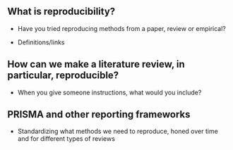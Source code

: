 
## What is reproducibility?

- Have you tried reproducing methods from a paper, review or empirical?

- Definitions/links

## How can we make a literature review, in particular, reproducible?

- When you give someone instructions, what would you include?


## PRISMA and other reporting frameworks

- Standardizing what methods we need to reproduce, honed over time and for different types of reviews
